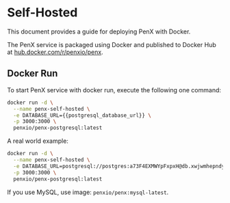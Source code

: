# Self-Hosted

This document provides a guide for deploying PenX with Docker.

The PenX service is packaged using Docker and published to Docker Hub at [hub.docker.com/r/penxio/penx](https://hub.docker.com/r/penxio/penx).

## Docker Run

To start PenX service with docker run, execute the following one command:

```bash
docker run -d \
  --name penx-self-hosted \
  -e DATABASE_URL={{postgresql_database_url}} \
  -p 3000:3000 \
  penxio/penx-postgresql:latest
```

A real world example:

```bash
docker run -d \
  --name penx-self-hosted \
  -e DATABASE_URL=postgresql://postgres:a73F4EXMWYpFxpxH@db.xwjwmhepndygekdrxasp.supabase.co:5432/postgres \
  -p 3000:3000 \
  penxio/penx-postgresql:latest
```

If you use MySQL, use image: `penxio/penx:mysql-latest`.
